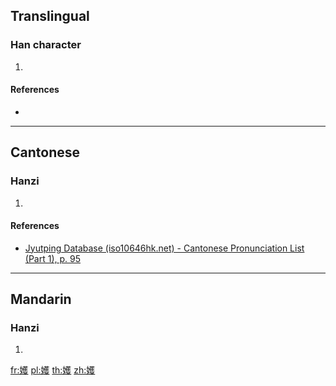 ==Translingual==

===Han character===
{{Han char|rn=38|rad=女|as=14|sn=17|four=|canj=VTOE|ids=⿰女蒦}}

# {{defn|Han|sort=女14}}

====References====
* {{Han ref|kx=0273.080|dkj=06832|dj=0541.140|hdz=21085.190|uh=5B33|ud=23347}}

----

==Cantonese==

===Hanzi===
{{yue-hanzi|jyut=[[wok6]]|y=wok6}}

# {{defn|lang=yue|sort=女14}}

====References====
* [http://www.iso10646hk.net/jp/document/download.jsp Jyutping Database (iso10646hk.net) - Cantonese Pronunciation List (Part 1), p. 95]

----

==Mandarin==

===Hanzi===
{{cmn-hanzi|pin=[[yuè]] ([[yue4]]), [[qiān]] ([[qian1]])|wg=yüeh<sup>4</sup>, ch'ien<sup>1</sup>}}

# {{defn|lang=cmn|sort=女14}}

[[fr:嬳]]
[[pl:嬳]]
[[th:嬳]]
[[zh:嬳]]